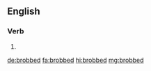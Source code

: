 ==English==

===Verb===
{{head|en|verb form}}

# {{en-past of|brob}}

[[de:brobbed]]
[[fa:brobbed]]
[[hi:brobbed]]
[[mg:brobbed]]